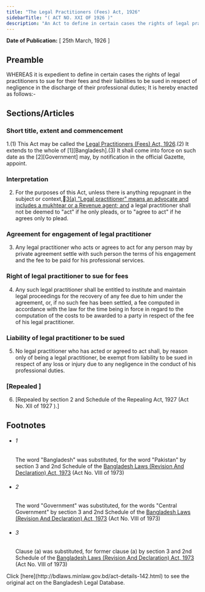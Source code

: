 ```yaml
---
title: "The Legal Practitioners (Fees) Act, 1926"
sidebarTitle: "( ACT NO. XXI OF 1926 )"
description: "An Act to define in certain cases the rights of legal practitioners to sue for their fees and their liabilities to be sued in respect of negligence in the discharge of their professional duties."
---
```


**Date of Publication:** [ 25th March, 1926 ]

## Preamble

WHEREAS it is expedient to define in certain cases the rights of legal practitioners to sue for their fees and their liabilities to be sued in respect of negligence in the discharge of their professional duties; It is hereby enacted as follows:-

## Sections/Articles

### Short title, extent and commencement

1.(1) This Act may be called the [Legal Practitioners (Fees) Act, 1926](/laws/volume-8/act-142 "Legal Practitioners (Fees) Act, 1926").(2) It extends to the whole of [1][Bangladesh].(3) It shall come into force on such date as the [2][Government] may, by notification in the official Gazette, appoint.

### Interpretation

2. For the purposes of this Act, unless there is anything repugnant in the subject or context,[3](1)[(a) "Legal practitioner" means an advocate and includes a mukhtear or a Revenue agent; and](b) a legal practitioner shall not be deemed to "act" if he only pleads, or to "agree to act" if he agrees only to plead.

### Agreement for engagement of legal practitioner

3. Any legal practitioner who acts or agrees to act for any person may by private agreement settle with such person the terms of his engagement and the fee to be paid for his professional services.

### Right of legal practitioner to sue for fees

4. Any such legal practitioner shall be entitled to institute and maintain legal proceedings for the recovery of any fee due to him under the agreement, or, if no such fee has been settled, a fee computed in accordance with the law for the time being in force in regard to the computation of the costs to be awarded to a party in respect of the fee of his legal practitioner.

### Liability of legal practitioner to be sued

5. No legal practitioner who has acted or agreed to act shall, by reason only of being a legal practitioner, be exempt from liability to be sued in respect of any loss or injury due to any negligence in the conduct of his professional duties.

### [Repealed ]

6. [Repealed by section 2 and Schedule of the Repealing Act, 1927 (Act No. XII of 1927 ).]

## Footnotes

- ###### 1

  The word "Bangladesh" was substituted, for the word "Pakistan" by section 3 and 2nd Schedule of the [Bangladesh Laws (Revision And Declaration) Act, 1973](/laws/volume-17/act-430 "Bangladesh Laws (Revision And Declaration) Act, 1973") (Act No. VIII of 1973)

- ###### 2

  The word "Government" was substituted, for the words "Central Government" by section 3 and 2nd Schedule of the [Bangladesh Laws (Revision And Declaration) Act, 1973](/laws/volume-17/act-430 "Bangladesh Laws (Revision And Declaration) Act, 1973") (Act No. VIII of 1973)

- ###### 3

  Clause (a) was substituted, for former clause (a) by section 3 and 2nd Schedule of the [Bangladesh Laws (Revision And Declaration) Act, 1973](/laws/volume-17/act-430 "Bangladesh Laws (Revision And Declaration) Act, 1973") (Act No. VIII of 1973)

<Note>
  Click [here](http://bdlaws.minlaw.gov.bd/act-details-142.html) to see the original act on the Bangladesh Legal Database.
</Note>
